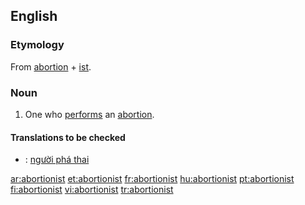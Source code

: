 ==English==

===Etymology===
From [[abortion]] + [[ist]].

===Noun===
{{en-noun}}

# One who [[perform]]s an [[abortion]].

====Translations to be checked====
{{checktrans}}
*{{ttbc|Vietnamese}}: [[người phá thai]]

[[ar:abortionist]]
[[et:abortionist]]
[[fr:abortionist]]
[[hu:abortionist]]
[[pt:abortionist]]
[[fi:abortionist]]
[[vi:abortionist]]
[[tr:abortionist]]